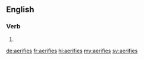 ==English==

===Verb===
{{head|en|verb form}}

# {{en-third-person singular of|aerify}}

[[de:aerifies]]
[[fr:aerifies]]
[[hi:aerifies]]
[[my:aerifies]]
[[sv:aerifies]]